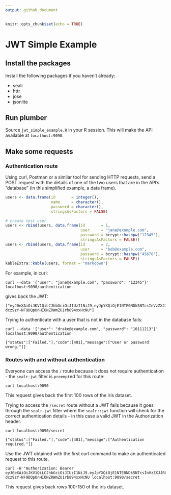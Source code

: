 ```yaml
---
output: github_document
---
```


```r
knitr::opts_chunk$set(echo = TRUE)
```

# JWT Simple Example 

## Install the packages
Install the following packages if you haven't already:

- sealr
- httr
- jose
- jsonlite

## Run plumber

Source `jwt_simple_example.R` in your R session. This will make the API available at `localhost:9090`.

## Make some requests 

### Authentication route 

Using curl, Postman or a similar tool for sending HTTP requests, send a POST request with the details of one of the two users that are in the API's "database" (in this simplified example, a data frame).


```r
users <- data.frame(id       = integer(),
                    name     = character(),
                    password = character(),
                    stringsAsFactors = FALSE)

# create test user
users <- rbind(users, data.frame(id       = 1,
                                 user     = "jane@example.com",
                                 password = bcrypt::hashpw("12345"),
                                 stringsAsFactors = FALSE))
users <- rbind(users, data.frame(id       = 2,
                                 user     = "bob@example.com",
                                 password = bcrypt::hashpw("45678"),
                                 stringsAsFactors = FALSE))
kableExtra::kable(users, format = "markdown")
```

For example, in curl: 

```
curl --data '{"user": "jane@example.com", "password": "12345"}' localhost:9090/authentication
```

gives back the JWT:

```
["eyJ0eXAiOiJKV1QiLCJhbGciOiJIUzI1NiJ9.eyJpYXQiOjE1NTE0NDk5NTcsInVzZXJJRCI6MX0.0563N-dcz9zY-NF9DQpUnHIONZRWmZU1rb894xxHcNU"]
```

Trying to authenticate with a user that is not in the database fails: 
```
curl --data '{"user": "drake@example.com", "password": "10111213"}' localhost:9090/authentication
```

```
{"status":["Failed."],"code":[401],"message":["User or password wrong."]}
```

### Routes with and without authentication 

Everyone can access the `/` route because it does not require authentication - the `sealr-jwt` filter is `preempt`ed for this route:
```
curl localhost:9090
```
This request gives back the first 100 rows of the iris dataset. 

Trying to access the `/secret` route without a JWT fails because it goes through the `sealr-jwt` filter where the `sealr::jwt` function will check for the correct authentication details - in this case a valid JWT in the Authorization header. 

```
curl localhost:9090/secret
```

```
{"status":["Failed."],"code":[401],"message":["Authentication required."]}
```

Use the JWT obtained with the first curl command to make an authenticated request to this route.

```
curl -H "Authorization: Bearer eyJ0eXAiOiJKV1QiLCJhbGciOiJIUzI1NiJ9.eyJpYXQiOjE1NTE0NDk5NTcsInVzZXJJRCI6MX0.0563N-dcz9zY-NF9DQpUnHIONZRWmZU1rb894xxHcNU localhost:9090/secret
```
This request gives back rows 100-150 of the iris dataset.

